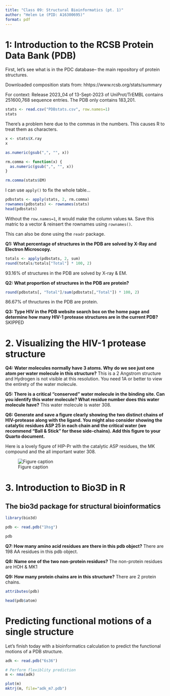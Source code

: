 ```yaml
---
title: "Class 09: Structural Bioinformatics (pt. 1)"
author: "Helen Le (PID: A16300695)"
format: pdf
---
```


# 1: Introduction to the RCSB Protein Data Bank (PDB)

First, let's see what is in the PDC database-- the main repository of protein structures. 

Downloaded composition stats from: hhtps://www.rcsb.org/stats/summary

For context: Release 2023_04 of 13-Sept-2023 of UniProt/TrEMBL contains 251600,768 sequence entries. The PDB only contains 183,201.

```r
stats <- read.csv("PDBstats.csv", row.names=1)
stats
```

There's a problem here due to the commas in the numbers. This causes R to treat them as characters.

```r
x <- stats$X.ray
x
```


```r
as.numeric(gsub(",", "", x))
```

```r
rm.comma <- function(x) {
  as.numeric(gsub(",", "", x))
}
```

```r
rm.comma(stats$EM)
```

I can use `apply()` to fix the whole table...

```r
pdbstats <- apply(stats, 2, rm.comma)
rownames(pdbstats) <- rownames(stats)
head(pdbstats)
```
Without the `row.names=1`, it would make the column values `NA`. Save this matric to a vector & reinsert the rownames using `rownames()`.

This can also be done using the `readr` package.

**Q1: What percentage of structures in the PDB are solved by X-Ray and Electron Microscopy.**
```r
totals <- apply(pdbstats, 2, sum)
round(totals/totals["Total"] * 100, 2)
```
93.16% of structures in the PDB are solved by X-ray & EM.

**Q2: What proportion of structures in the PDB are protein?**
```r
round(pdbstats[, "Total"]/sum(pdbstats[,"Total"]) * 100, 2)
```
86.67% of thructures in the PDB are protein.

**Q3: Type HIV in the PDB website search box on the home page and determine how many HIV-1 protease structures are in the current PDB?**
SKIPPED

# 2. Visualizing the HIV-1 protease structure

**Q4: Water molecules normally have 3 atoms. Why do we see just one atom per water molecule in this structure?**
This is a 2 Angstrom structure and Hydrogen is not visible at this resolution. You need 1A or better to view the entirety of the water molecule.

**Q5: There is a critical “conserved” water molecule in the binding site. Can you identify this water molecule? What residue number does this water molecule have?**
This water molecule is water 308.

**Q6: Generate and save a figure clearly showing the two distinct chains of HIV-protease along with the ligand. You might also consider showing the catalytic residues ASP 25 in each chain and the critical water (we recommend “Ball & Stick” for these side-chains). Add this figure to your Quarto document.**

Here is a lovely figure of HIP-Pr with the catalytic ASP residues, the MK compound and the all important water 308.

![Figure caption](1HSG.png)

# 3. Introduction to Bio3D in R
## The bio3d package for structural bioinformatics

```r
library(bio3d)
```

```r
pdb <- read.pdb("1hsg")
```

```r
pdb
```

**Q7: How many amino acid residues are there in this pdb object?**
There are 198 AA residues in this pdb object.

**Q8: Name one of the two non-protein residues?**
The non-protein residues are HOH & MK1

**Q9: How many protein chains are in this structure?**
There are 2 protein chains.

```r
attributes(pdb)

head(pdb$atom)
```

# Predicting functional motions of a single structure

Let's finish today with a bioinformatics calculation to predict the functional motions of a PDB structure.

```r
adk <- read.pdb("6s36")

# Perform flexiblity prediction
m <- nma(adk)
```

```r
plot(m)
mktrj(m, file="adk_m7.pdb")
```

